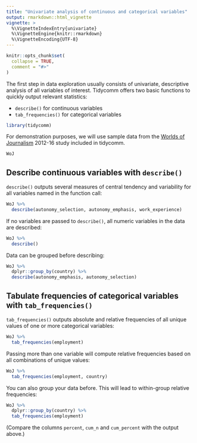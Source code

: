 ```yaml
---
title: "Univariate analysis of continuous and categorical variables"
output: rmarkdown::html_vignette
vignette: >
  %\VignetteIndexEntry{univariate}
  %\VignetteEngine{knitr::rmarkdown}
  %\VignetteEncoding{UTF-8}
---
```


```r
knitr::opts_chunk$set(
  collapse = TRUE,
  comment = "#>"
)
```

The first step in data exploration usually consists of univariate, descriptive analysis of all variables of interest. Tidycomm offers two basic functions to quickly output relevant statistics:

- `describe()` for continuous variables
- `tab_frequencies()` for categorical variables

```r
library(tidycomm)
```

For demonstration purposes, we will use sample data from the [Worlds of Journalism]("https://worldsofjournalism.org/") 2012-16 study included in tidycomm. 

```r
WoJ
```


## Describe continuous variables with `describe()`

`describe()` outputs several measures of central tendency and variability for all variables named in the function call:

```r
WoJ %>% 
  describe(autonomy_selection, autonomy_emphasis, work_experience)
```

If no variables are passed to `describe()`, all numeric variables in the data are described:

```r
WoJ %>% 
  describe()
```

Data can be grouped before describing:

```r
WoJ %>% 
  dplyr::group_by(country) %>% 
  describe(autonomy_emphasis, autonomy_selection)
```

## Tabulate frequencies of categorical variables with `tab_frequencies()`

`tab_frequencies()` outputs absolute and relative frequencies of all unique values of one or more categorical variables:

```r
WoJ %>% 
  tab_frequencies(employment)
```

Passing more than one variable will compute relative frequencies based on all combinations of unique values:

```r
WoJ %>% 
  tab_frequencies(employment, country)
```

You can also group your data before. This will lead to within-group relative frequencies:

```r
WoJ %>% 
  dplyr::group_by(country) %>% 
  tab_frequencies(employment)
```

(Compare the columns `percent`, `cum_n` and `cum_percent` with the output above.)
